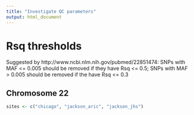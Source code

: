 ```yaml
---
title: "Investigate QC parameters"
output: html_document
---
```


# Rsq thresholds

Suggested by http://www.ncbi.nlm.nih.gov/pubmed/22851474: SNPs with MAF <= 0.005 should be removed if they have Rsq <= 0.5; SNPs with MAF > 0.005 should be removed if the have Rsq <= 0.3

## Chromosome 22

```r
sites <- c("chicago", "jackson_aric", "jackson_jhs")
```

